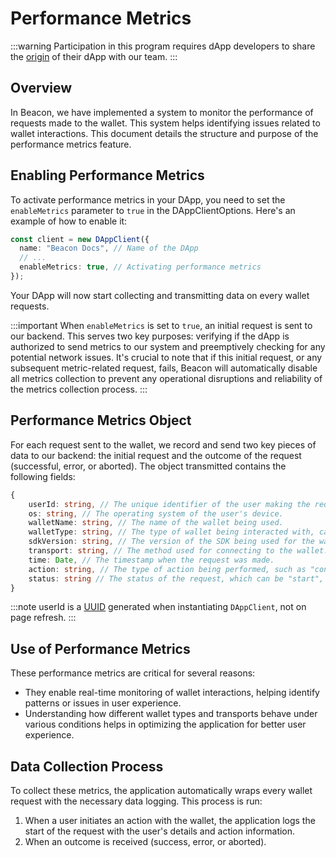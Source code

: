 # Performance Metrics

:::warning
Participation in this program requires dApp developers to share the [origin](https://developer.mozilla.org/en-US/docs/Web/HTTP/Headers/Origin) of their dApp with our team.
:::

## Overview

In Beacon, we have implemented a system to monitor the performance of requests made to the wallet. This system helps identifying issues related to wallet interactions. This document details the structure and purpose of the performance metrics feature.

## Enabling Performance Metrics

To activate performance metrics in your DApp, you need to set the `enableMetrics` parameter to `true` in the DAppClientOptions. Here's an example of how to enable it:

```ts
const client = new DAppClient({
  name: "Beacon Docs", // Name of the DApp
  // ...
  enableMetrics: true, // Activating performance metrics
});
```

Your DApp will now start collecting and transmitting data on every wallet requests.

:::important
When `enableMetrics` is set to `true`, an initial request is sent to our backend.
This serves two key purposes: verifying if the dApp is authorized to send metrics to our system and preemptively checking for any potential network issues.
It's crucial to note that if this initial request, or any subsequent metric-related request, fails, Beacon will automatically disable all metrics collection to prevent any operational disruptions and reliability of the metrics collection process.
:::

## Performance Metrics Object

For each request sent to the wallet, we record and send two key pieces of data to our backend: the initial request and the outcome of the request (successful, error, or aborted). The object transmitted contains the following fields:

```ts
{
    userId: string, // The unique identifier of the user making the request
    os: string, // The operating system of the user's device.
    walletName: string, // The name of the wallet being used.
    walletType: string, // The type of wallet being interacted with, categorized as "extension", "mobile", "web", or "desktop".
    sdkVersion: string, // The version of the SDK being used for the wallet interaction.
    transport: string, // The method used for connecting to the wallet. Options include "extension", "p2p" (peer-to-peer), "walletconnect", or "website".
    time: Date, // The timestamp when the request was made.
    action: string, // The type of action being performed, such as "connect", "message", or "disconnect".
    status: string // The status of the request, which can be "start", "abort", "success", or "error".
}
```

:::note
userId is a [UUID](https://en.wikipedia.org/wiki/Universally_unique_identifier) generated when instantiating `DAppClient`, not on page refresh.
:::

## Use of Performance Metrics

These performance metrics are critical for several reasons:

- They enable real-time monitoring of wallet interactions, helping identify patterns or issues in user experience.
- Understanding how different wallet types and transports behave under various conditions helps in optimizing the application for better user experience.

## Data Collection Process

To collect these metrics, the application automatically wraps every wallet request with the necessary data logging. This process is run:

1. When a user initiates an action with the wallet, the application logs the start of the request with the user's details and action information.
2. When an outcome is received (success, error, or aborted).
